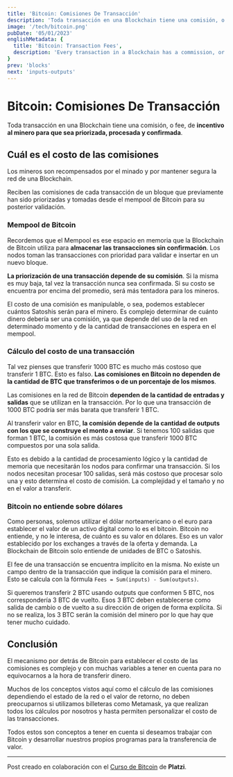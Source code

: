 ```yaml
---
title: 'Bitcoin: Comisiones De Transacción'
description: 'Toda transacción en una Blockchain tiene una comisión, o fee, de incentivo al minero para que sea priorizada, procesada y confirmada.'
image: '/tech/bitcoin.png'
pubDate: '05/01/2023'
englishMetadata: {
  title: 'Bitcoin: Transaction Fees',
  description: 'Every transaction in a Blockchain has a commission, or fee, to encourage the miner to prioritize, process and confirm it.'
}
prev: 'blocks'
next: 'inputs-outputs'
---
```


# Bitcoin: Comisiones De Transacción

Toda transacción en una Blockchain tiene una comisión, o fee, de **incentivo al minero para que sea priorizada, procesada y confirmada**.

## Cuál es el costo de las comisiones

Los mineros son recompensados por el minado y por mantener segura la red de una Blockchain.

Reciben las comisiones de cada transacción de un bloque que previamente han sido priorizadas y tomadas desde el mempool de Bitcoin para su posterior validación.

### Mempool de Bitcoin

Recordemos que el Mempool es ese espacio en memoria que la Blockchain de Bitcoin utiliza para **almacenar las transacciones sin confirmación**. Los nodos toman las transacciones con prioridad para validar e insertar en un nuevo bloque.

**La priorización de una transacción depende de su comisión**. Si la misma es muy baja, tal vez la transacción nunca sea confirmada. Si su costo se encuentra por encima del promedio, será más tentadora para los mineros.

El costo de una comisión es manipulable, o sea, podemos establecer cuántos Satoshis serán para el minero. Es complejo determinar de cuánto dinero debería ser una comisión, ya que depende del uso de la red en determinado momento y de la cantidad de transacciones en espera en el mempool.

### Cálculo del costo de una transacción

Tal vez pienses que transferir 1000 BTC es mucho más costoso que transferir 1 BTC. Esto es falso. **Las comisiones en Bitcoin no dependen de la cantidad de BTC que transferimos o de un porcentaje de los mismos**.

Las comisiones en la red de Bitcoin **dependen de la cantidad de entradas y salidas** que se utilizan en la transacción. Por lo que una transacción de 1000 BTC podría ser más barata que transferir 1 BTC.

Al transferir valor en BTC, **la comisión depende de la cantidad de outputs con los que se construye el monto a enviar**. Si tenemos 100 salidas que forman 1 BTC, la comisión es más costosa que transferir 1000 BTC compuestos por una sola salida.

Esto es debido a la cantidad de procesamiento lógico y la cantidad de memoria que necesitarán los nodos para confirmar una transacción. Si los nodos necesitan procesar 100 salidas, será más costoso que procesar solo una y esto determina el costo de comisión. La complejidad y el tamaño y no en el valor a transferir.

### Bitcoin no entiende sobre dólares

Como personas, solemos utilizar el dólar norteamericano o el euro para establecer el valor de un activo digital como lo es el bitcoin. Bitcoin no entiende, y no le interesa, de cuánto es su valor en dólares. Eso es un valor establecido por los exchanges a través de la oferta y demanda. La Blockchain de Bitcoin solo entiende de unidades de BTC o Satoshis.

El fee de una transacción se encuentra implícito en la misma. No existe un campo dentro de la transacción que indique la comisión para el minero. Esto se calcula con la fórmula `Fees = Sum(inputs) - Sum(outputs)`.

Si queremos transferir 2 BTC usando outputs que conformen 5 BTC, nos correspondería 3 BTC de vuelto. Esos 3 BTC deben establecerse como salida de cambio o de vuelto a su dirección de origen de forma explícita. Si no se realiza, los 3 BTC serán la comisión del minero por lo que hay que tener mucho cuidado.

## Conclusión

El mecanismo por detrás de Bitcoin para establecer el costo de las comisiones es complejo y con muchas variables a tener en cuenta para no equivocarnos a la hora de transferir dinero.

Muchos de los conceptos vistos aquí como el cálculo de las comisiones dependiendo el estado de la red o el valor de retorno, no deben preocuparnos si utilizamos billeteras como Metamask, ya que realizan todos los cálculos por nosotros y hasta permiten personalizar el costo de las transacciones.

Todos estos son conceptos a tener en cuenta si deseamos trabajar con Bitcoin y desarrollar nuestros propios programas para la transferencia de valor.

---
Post creado en colaboración con el [Curso de Bitcoin](https://platzi.com/cursos/bitcoin-developers/) de **Platzi**.
